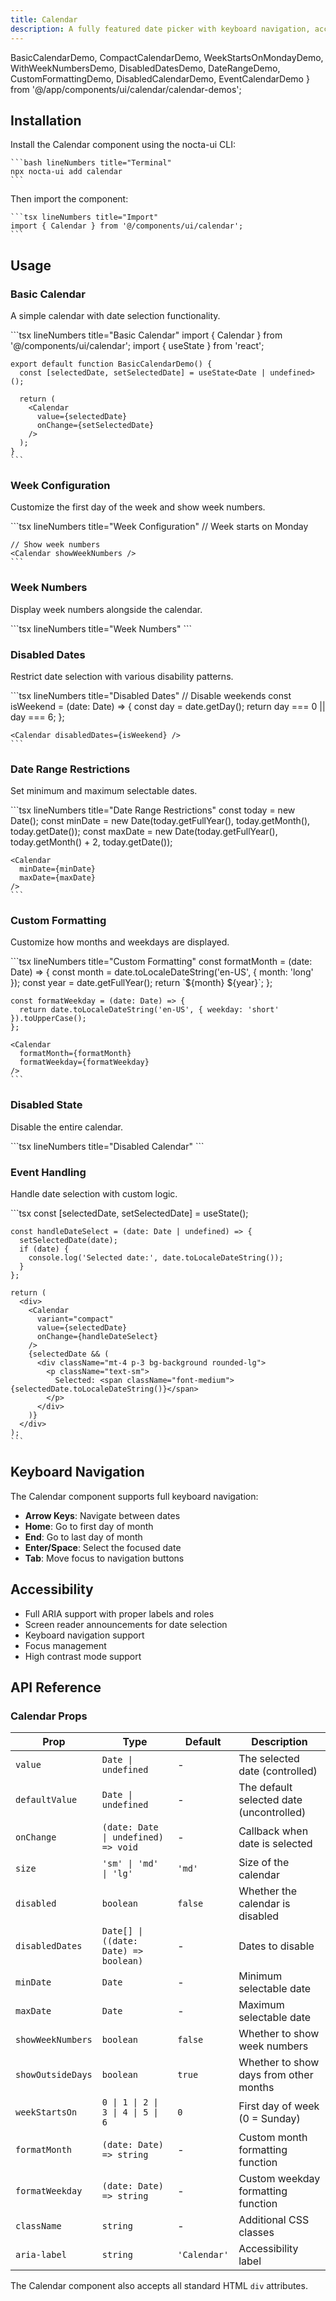 ```yaml
---
title: Calendar
description: A fully featured date picker with keyboard navigation, accessibility support, and customizable styling.
---
```



  BasicCalendarDemo,
  CompactCalendarDemo,
  WeekStartsOnMondayDemo,
  WithWeekNumbersDemo,
  DisabledDatesDemo,
  DateRangeDemo,
  CustomFormattingDemo,
  DisabledCalendarDemo,
  EventCalendarDemo
} from '@/app/components/ui/calendar/calendar-demos';

## Installation

<Steps>
  <Step>
    Install the Calendar component using the nocta-ui CLI:

    ```bash lineNumbers title="Terminal"
    npx nocta-ui add calendar
    ```
  </Step>
  <Step>
    Then import the component:

    ```tsx lineNumbers title="Import"
    import { Calendar } from '@/components/ui/calendar';
    ```
  </Step>
</Steps>

## Usage

### Basic Calendar

A simple calendar with date selection functionality.

<DocsTabs defaultValue="preview">
  <DocsTab value="preview" lineNumbers title="Preview">
    <BasicCalendarDemo />
  </DocsTab>
  <DocsTab value="code" lineNumbers title="Code">
    ```tsx lineNumbers title="Basic Calendar"
    import { Calendar } from '@/components/ui/calendar';
    import { useState } from 'react';

    export default function BasicCalendarDemo() {
      const [selectedDate, setSelectedDate] = useState<Date | undefined>();

      return (
        <Calendar 
          value={selectedDate}
          onChange={setSelectedDate}
        />
      );
    }
    ```
  </DocsTab>
</DocsTabs>

### Week Configuration

Customize the first day of the week and show week numbers.

<DocsTabs defaultValue="preview">
  <DocsTab value="preview" lineNumbers title="Preview">
    <WeekStartsOnMondayDemo />
  </DocsTab>
  <DocsTab value="code" lineNumbers title="Code">
    ```tsx lineNumbers title="Week Configuration"
    // Week starts on Monday
    <Calendar weekStartsOn={1} />

    // Show week numbers
    <Calendar showWeekNumbers />
    ```
  </DocsTab>
</DocsTabs>

### Week Numbers

Display week numbers alongside the calendar.

<DocsTabs defaultValue="preview">
  <DocsTab value="preview" lineNumbers title="Preview">
    <WithWeekNumbersDemo />
  </DocsTab>
  <DocsTab value="code" lineNumbers title="Code">
    ```tsx lineNumbers title="Week Numbers"
    <Calendar showWeekNumbers />
    ```
  </DocsTab>
</DocsTabs>

### Disabled Dates

Restrict date selection with various disability patterns.

<DocsTabs defaultValue="preview">
  <DocsTab value="preview" lineNumbers title="Preview">
    <DisabledDatesDemo />
  </DocsTab>
  <DocsTab value="code" lineNumbers title="Code">
    ```tsx lineNumbers title="Disabled Dates"
    // Disable weekends
    const isWeekend = (date: Date) => {
      const day = date.getDay();
      return day === 0 || day === 6;
    };

    <Calendar disabledDates={isWeekend} />
    ```
  </DocsTab>
</DocsTabs>

### Date Range Restrictions

Set minimum and maximum selectable dates.

<DocsTabs defaultValue="preview">
  <DocsTab value="preview" lineNumbers title="Preview">
    <DateRangeDemo />
  </DocsTab>
  <DocsTab value="code" lineNumbers title="Code">
    ```tsx lineNumbers title="Date Range Restrictions"
    const today = new Date();
    const minDate = new Date(today.getFullYear(), today.getMonth(), today.getDate());
    const maxDate = new Date(today.getFullYear(), today.getMonth() + 2, today.getDate());

    <Calendar 
      minDate={minDate}
      maxDate={maxDate}
    />
    ```
  </DocsTab>
</DocsTabs>

### Custom Formatting

Customize how months and weekdays are displayed.

<DocsTabs defaultValue="preview">
  <DocsTab value="preview" lineNumbers title="Preview">
    <CustomFormattingDemo />
  </DocsTab>
  <DocsTab value="code" lineNumbers title="Code">
    ```tsx lineNumbers title="Custom Formatting"
    const formatMonth = (date: Date) => {
      const month = date.toLocaleDateString('en-US', { month: 'long' });
      const year = date.getFullYear();
      return `${month} ${year}`;
    };

    const formatWeekday = (date: Date) => {
      return date.toLocaleDateString('en-US', { weekday: 'short' }).toUpperCase();
    };

    <Calendar 
      formatMonth={formatMonth}
      formatWeekday={formatWeekday}
    />
    ```
  </DocsTab>
</DocsTabs>

### Disabled State

Disable the entire calendar.

<DocsTabs defaultValue="preview">
  <DocsTab value="preview" lineNumbers title="Preview">
    <DisabledCalendarDemo />
  </DocsTab>
  <DocsTab value="code" lineNumbers title="Code">
    ```tsx lineNumbers title="Disabled Calendar"
    <Calendar disabled />
    ```
  </DocsTab>
</DocsTabs>

### Event Handling

Handle date selection with custom logic.

<DocsTabs defaultValue="preview">
  <DocsTab value="preview" lineNumbers title="Preview">
    <EventCalendarDemo />
  </DocsTab>
  <DocsTab value="code" lineNumbers title="Code">
    ```tsx
    const [selectedDate, setSelectedDate] = useState<Date | undefined>();

    const handleDateSelect = (date: Date | undefined) => {
      setSelectedDate(date);
      if (date) {
        console.log('Selected date:', date.toLocaleDateString());
      }
    };

    return (
      <div>
        <Calendar 
          variant="compact"
          value={selectedDate}
          onChange={handleDateSelect}
        />
        {selectedDate && (
          <div className="mt-4 p-3 bg-background rounded-lg">
            <p className="text-sm">
              Selected: <span className="font-medium">{selectedDate.toLocaleDateString()}</span>
            </p>
          </div>
        )}
      </div>
    );
    ```
  </DocsTab>
</DocsTabs>

## Keyboard Navigation

The Calendar component supports full keyboard navigation:

- **Arrow Keys**: Navigate between dates
- **Home**: Go to first day of month
- **End**: Go to last day of month
- **Enter/Space**: Select the focused date
- **Tab**: Move focus to navigation buttons

## Accessibility

- Full ARIA support with proper labels and roles
- Screen reader announcements for date selection
- Keyboard navigation support
- Focus management
- High contrast mode support

## API Reference

### Calendar Props

| Prop | Type | Default | Description |
|------|------|---------|-------------|
| `value` | `Date \| undefined` | - | The selected date (controlled) |
| `defaultValue` | `Date \| undefined` | - | The default selected date (uncontrolled) |
| `onChange` | `(date: Date \| undefined) => void` | - | Callback when date is selected |
| `size` | `'sm' \| 'md' \| 'lg'` | `'md'` | Size of the calendar |
| `disabled` | `boolean` | `false` | Whether the calendar is disabled |
| `disabledDates` | `Date[] \| ((date: Date) => boolean)` | - | Dates to disable |
| `minDate` | `Date` | - | Minimum selectable date |
| `maxDate` | `Date` | - | Maximum selectable date |
| `showWeekNumbers` | `boolean` | `false` | Whether to show week numbers |
| `showOutsideDays` | `boolean` | `true` | Whether to show days from other months |
| `weekStartsOn` | `0 \| 1 \| 2 \| 3 \| 4 \| 5 \| 6` | `0` | First day of week (0 = Sunday) |
| `formatMonth` | `(date: Date) => string` | - | Custom month formatting function |
| `formatWeekday` | `(date: Date) => string` | - | Custom weekday formatting function |
| `className` | `string` | - | Additional CSS classes |
| `aria-label` | `string` | `'Calendar'` | Accessibility label |

The Calendar component also accepts all standard HTML `div` attributes.